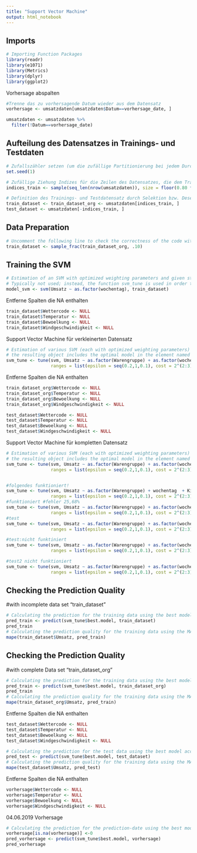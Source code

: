```yaml
---
title: "Support Vector Machine"
output: html_notebook
---
```



## Imports

```r
# Importing Function Packages
library(readr)
library(e1071)
library(Metrics)
library(dplyr)
library(ggplot2)
```

Vorhersage abspalten
```r
#Trenne das zu vorhersagende Datum wieder aus dem Datensatz
vorhersage <- umsatzdaten[umsatzdaten$Datum==vorhersage_date, ]

umsatzdaten <- umsatzdaten %>%
  filter(!Datum==vorhersage_date)
```


## Aufteilung des Datensatzes in Trainings- und Testdaten

```r
# Zufallszähler setzen (um die zufällige Partitionierung bei jedem Durchlauf gleich zu halten)
set.seed(1)

# Zufällige Ziehung Indizes für die Zeilen des Datensatzes, die dem Traininsdatensatz zugeordnet werden
indices_train <- sample(seq_len(nrow(umsatzdaten)), size = floor(0.80 * nrow(umsatzdaten)))

# Definition des Trainings- und Testdatensatz durch Selektion bzw. Deselektion der entsprechenden Datenzeilen
train_dataset <- train_dataset_org <- umsatzdaten[indices_train, ]
test_dataset <- umsatzdaten[-indices_train, ]
```


## Data Preparation

```r
# Uncomment the following line to check the correctness of the code with a small (and computationally fast) training data set
train_dataset <- sample_frac(train_dataset_org, .10)
```


## Training the SVM

```r
# Estimation of an SVM with optimized weighting parameters and given standard hyper parameters
# Typically not used; instead, the function svm_tune is used in order to also get a model with optimized hyper parameters
model_svm <- svm(Umsatz ~ as.factor(wochentag), train_dataset)
```

Entferne Spalten die NA enthalten
```r
train_dataset$Wettercode <- NULL
train_dataset$Temperatur <- NULL
train_dataset$Bewoelkung <- NULL
train_dataset$Windgeschwindigkeit <- NULL
```

Support Vector Machine für verkleinerten Datensatz
```r
# Estimation of various SVM (each with optimized weighting parameters) using systematically varied hyper parameters (typically called 'grid search' approach) and cross validation
# the resulting object includes the optimal model in the element named 'best.model'
svm_tune <- tune(svm, Umsatz ~ as.factor(Warengruppe) + as.factor(wochentag) + jahreszeit + KielerWoche, data=train_dataset,
                 ranges = list(epsilon = seq(0.2,1,0.1), cost = 2^(2:3)))
```

Entferne Spalten die NA enthalten
```r
train_dataset_org$Wettercode <- NULL
train_dataset_org$Temperatur <- NULL
train_dataset_org$Bewoelkung <- NULL
train_dataset_org$Windgeschwindigkeit <- NULL

test_dataset$Wettercode <- NULL
test_dataset$Temperatur <- NULL
test_dataset$Bewoelkung <- NULL
test_dataset$Windgeschwindigkeit <- NULL

```

Support Vector Machine für kompletten Datensatz
```r
# Estimation of various SVM (each with optimized weighting parameters) using systematically varied hyper parameters (typically called 'grid search' approach) and cross validation
# the resulting object includes the optimal model in the element named 'best.model'
svm_tune <- tune(svm, Umsatz ~ as.factor(Warengruppe) + as.factor(wochentag) + jahreszeit + KielerWoche, data=train_dataset_org,
                 ranges = list(epsilon = seq(0.2,1,0.1), cost = 2^(2:3)))


#folgendes funktioniert!
svm_tune <- tune(svm, Umsatz ~ as.factor(Warengruppe) + wochentag  + KielerWoche, data=train_dataset_org,
                 ranges = list(epsilon = seq(0.2,1,0.1), cost = 2^(2:3)))
#funktioniert #fehler 25,68%
svm_tune <- tune(svm, Umsatz ~ as.factor(Warengruppe) + as.factor(wochentag)  + KielerWoche + jahreszeit, data=train_dataset_org,
                 ranges = list(epsilon = seq(0.2,1,0.1), cost = 2^(2:3)))
#test
svm_tune <- tune(svm, Umsatz ~ as.factor(Warengruppe) + as.factor(wochentag)  + KielerWoche + jahreszeit+schulferien+holiday, data=train_dataset_org,
                 ranges = list(epsilon = seq(0.2,1,0.1), cost = 2^(2:3)))

#test:nicht funktiniert
svm_tune <- tune(svm, Umsatz ~ as.factor(Warengruppe) + as.factor(wochentag)  + KielerWoche+ as.factor(Temperatur), data=train_dataset_org,
                 ranges = list(epsilon = seq(0.2,1,0.1), cost = 2^(2:3)))

#test2 nicht funktioniert
svm_tune <- tune(svm, Umsatz ~ as.factor(Warengruppe) + as.factor(wochentag)  + KielerWoche+ as.logical(holiday), data=train_dataset_org,
                 ranges = list(epsilon = seq(0.2,1,0.1), cost = 2^(2:3)))

```


## Checking the Prediction Quality
#with incomplete data set "train_dataset"
```r
# Calculating the prediction for the training data using the best model according to the grid search
pred_train <- predict(svm_tune$best.model, train_dataset)
pred_train
# Calculating the prediction quality for the training data using the MAPE
mape(train_dataset$Umsatz, pred_train)
```

## Checking the Prediction Quality
#with complete Data set "train_dataset_org"
```r
# Calculating the prediction for the training data using the best model according to the grid search
pred_train <- predict(svm_tune$best.model, train_dataset_org)
pred_train
# Calculating the prediction quality for the training data using the MAPE
mape(train_dataset_org$Umsatz, pred_train)
```



Entferne Spalten die NA enthalten
```r
test_dataset$Wettercode <- NULL
test_dataset$Temperatur <- NULL
test_dataset$Bewoelkung <- NULL
test_dataset$Windgeschwindigkeit <- NULL
```


```r
# Calculating the prediction for the test data using the best model according to the grid search
pred_test <- predict(svm_tune$best.model, test_dataset)
# Calculating the prediction quality for the training data using the MAPE
mape(test_dataset$Umsatz, pred_test)
```

Entferne Spalten die NA enthalten
```r
vorhersage$Wettercode <- NULL
vorhersage$Temperatur <- NULL
vorhersage$Bewoelkung <- NULL
vorhersage$Windgeschwindigkeit <- NULL
```


04.06.2019 Vorhersage 
```r
# Calculating the prediction for the prediction-date using the best model according to the grid search
vorhersage[is.na(vorhersage)] <-0
pred_vorhersage <- predict(svm_tune$best.model, vorhersage)
pred_vorhersage
```

